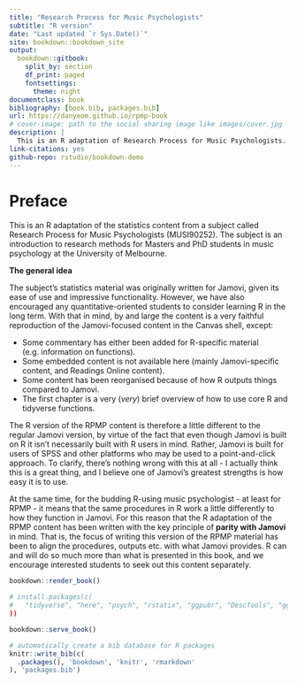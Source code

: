 ```yaml
--- 
title: "Research Process for Music Psychologists"
subtitle: "R version"
date: "Last updated `r Sys.Date()`"
site: bookdown::bookdown_site
output: 
  bookdown::gitbook:
    split_by: section
    df_print: paged
    fontsettings:
      theme: night
documentclass: book
bibliography: [book.bib, packages.bib]
url: https://danyeom.github.io/rpmp-book
# cover-image: path to the social sharing image like images/cover.jpg
description: |
  This is an R adaptation of Research Process for Music Psychologists.
link-citations: yes
github-repo: rstudio/bookdown-demo
---
```



# Preface

This is an R adaptation of the statistics content from a subject called Research Process for Music Psychologists (MUSI90252). The subject is an introduction to research methods for Masters and PhD students in music psychology at the University of Melbourne.

**The general idea**

The subject's statistics material was originally written for Jamovi, given its ease of use and impressive functionality. However, we have also encouraged any quantitative-oriented students to consider learning R in the long term. With that in mind, by and large the content is a very faithful reproduction of the Jamovi-focused content in the Canvas shell, except:

- Some commentary has either been added for R-specific material (e.g. information on functions).
- Some embedded content is not available here (mainly Jamovi-specific content, and Readings Online content).
- Some content has been reorganised because of how R outputs things compared to Jamovi. 
- The first chapter is a very (*very*) brief overview of how to use core R and tidyverse functions.

The R version of the RPMP content is therefore a little different to the regular Jamovi version, by virtue of the fact that even though Jamovi is built on R it isn't necessarily built with R users in mind. Rather, Jamovi is built for users of SPSS and other platforms who may be used to a point-and-click approach. To clarify, there's nothing wrong with this at all - I actually think this is a great thing, and I believe  one of Jamovi's greatest strengths is how easy it is to use. 

At the same time, for the budding R-using music psychologist - at least for RPMP - it means that the same procedures in R work a little differently to how they function in Jamovi. For this reason that the R adaptation of the RPMP content has been written with the key principle of **parity with Jamovi** in mind. That is, the focus of writing this version of the RPMP material has been to align the procedures, outputs etc. with what Jamovi provides. R can and will do so much more than what is presented in this book, and we encourage interested students to seek out this content separately.


```r
bookdown::render_book()
```


```r
# install.packages(c(
#   "tidyverse", "here", "psych", "rstatix", "ggpubr", "DescTools", "ggcorrplot", "afex", "emmeans", "effectsize", "lm.beta", "datarium"
))
```


```r
bookdown::serve_book()
```


```r
# automatically create a bib database for R packages
knitr::write_bib(c(
  .packages(), 'bookdown', 'knitr', 'rmarkdown'
), 'packages.bib')
```
